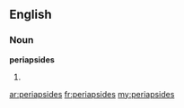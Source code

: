 ==English==

===Noun===
'''periapsides'''

# {{plural of|periapsis}}

[[ar:periapsides]]
[[fr:periapsides]]
[[my:periapsides]]